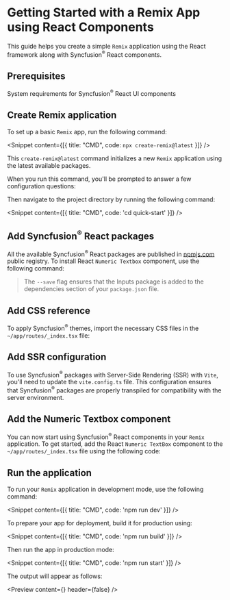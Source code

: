 
<Meta
 title="React components in Remix | Syncfusion"
 description="Integrate React components into Remix, the full-stack React framework for building fast, and performant web applications."
/>

# Getting Started with a Remix App using React Components

This guide helps you create a simple `Remix` application using the React framework along with Syncfusion<sup>®</sup> React components.

## Prerequisites

<p><Link to="/overview/system-requirements">System requirements for Syncfusion<sup>®</sup> React UI components</Link></p>

## Create Remix application

To set up a basic `Remix` app, run the following command:

<Snippet content={[{ title: "CMD", code: `npx create-remix@latest` }]} />

This `create-remix@latest` command initializes a new `Remix` application using the latest available packages.

When you run this command, you'll be prompted to answer a few configuration questions:

<Snippet content={createRemixApp} />

Then navigate to the project directory by running the following command:

<Snippet content={[{ title: "CMD", code: 'cd quick-start' }]} />

## Add Syncfusion<sup>®</sup> React packages

All the available Syncfusion<sup>®</sup> React packages are published in <a href="https://www.npmjs.com/~syncfusionorg" target="_blank" rel="noopener noreferrer">npmjs.com</a> public registry. To install React `Numeric Textbox` component, use the following command:
<Snippet content={numericTextboxPackage} />

> The `--save` flag ensures that the Inputs package is added to the dependencies section of your `package.json` file.

## Add CSS reference

To apply Syncfusion<sup>®</sup> themes, import the necessary CSS files in the `~/app/routes/_index.tsx` file:

<Snippet content={remixAppStyles} />

## Add SSR configuration

To use Syncfusion<sup>®</sup> packages with Server-Side Rendering (SSR) with `Vite`, you'll need to update the `vite.config.ts` file. This configuration ensures that Syncfusion<sup>®</sup> packages are properly transpiled for compatibility with the server environment.

<Snippet content={remixSSRSnippets} />

## Add the Numeric Textbox component

You can now start using Syncfusion<sup>®</sup> React components in your `Remix` application.
To get started, add the React `Numeric TextBox` component to the `~/app/routes/_index.tsx` file using the following code:

<Snippet content={remixNumericTextboxSnippets} />

## Run the application

To run your `Remix` application in development mode, use the following command:

<Snippet content={[{ title: "CMD", code: 'npm run dev' }]} />

To prepare your app for deployment, build it for production using:

<Snippet content={[{ title: "CMD", code: 'npm run build' }]} />

Then run the app in production mode:

<Snippet content={[{ title: "CMD", code: 'npm run start' }]} />

The output will appear as follows:

<Preview content={<NumericTextBoxComponent />} header={false} />
